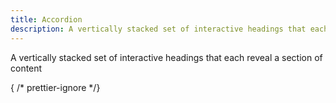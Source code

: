 ```yaml
---
title: Accordion
description: A vertically stacked set of interactive headings that each reveal a section of content
---
```






A vertically stacked set of interactive headings that each reveal a section of content

{ /* prettier-ignore */}
<Code code={importedCode} lang="tsx" title="~/components/ui/accordion.tsx" />